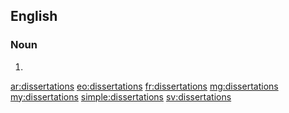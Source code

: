 ==English==

===Noun===
{{head|en|plural}}

# {{plural of|dissertation|lang=en|nocat=1}}

[[ar:dissertations]]
[[eo:dissertations]]
[[fr:dissertations]]
[[mg:dissertations]]
[[my:dissertations]]
[[simple:dissertations]]
[[sv:dissertations]]